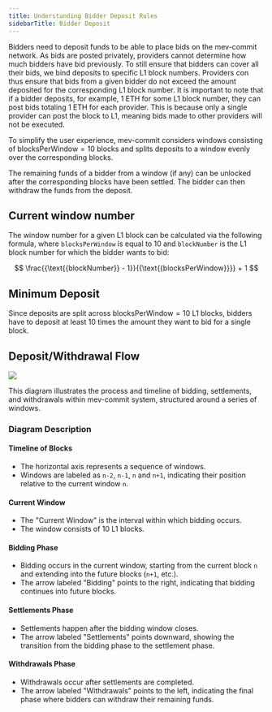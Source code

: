 ```yaml
---
title: Understanding Bidder Deposit Rules
sidebarTitle: Bidder Deposit
---
```


Bidders need to deposit funds to be able to place bids on the mev-commit network. As bids are posted privately, providers cannot determine how much bidders have bid previously. To still ensure that bidders can cover all their bids, we bind deposits to specific L1 block numbers. Providers con thus ensure that bids from a given bidder do not exceed the amount deposited for the corresponding L1 block number. It is important to note that if a bidder deposits, for example, 1 ETH for some L1 block number, they can post bids totaling 1 ETH for each provider. This is because only a single provider can post the block to L1, meaning bids made to other providers will not be executed.

To simplify the user experience, mev-commit considers windows consisting of $\text{blocksPerWindow} = 10$ blocks and splits deposits to a window evenly over the corresponding blocks.

The remaining funds of a bidder from a window (if any) can be unlocked after the corresponding blocks have been settled. The bidder can then withdraw the funds from the deposit.

## Current window number

The window number for a given L1 block can be calculated via the following formula, where `blocksPerWindow` is equal to 10 and `blockNumber` is the L1 block number for which the bidder wants to bid:

$$
\frac{{\text{{blockNumber}} - 1}}{{\text{{blocksPerWindow}}}} + 1
$$


## Minimum Deposit

Since deposits are split across $\text{blocksPerWindow} = 10$ L1 blocks, bidders have to deposit at least 10 times the amount they want to bid for a single block.

## Deposit/Withdrawal Flow

<Frame>
    <img src="/images/bidder-deposit.png" />
</Frame>

This diagram illustrates the process and timeline of bidding, settlements, and withdrawals within mev-commit system, structured around a series of windows.

### Diagram Description

#### Timeline of Blocks

- The horizontal axis represents a sequence of windows.
- Windows are labeled as `n-2`, `n-1`, `n` and `n+1`, indicating their position relative to the current window `n`.

#### Current Window

- The "Current Window" is the interval within which bidding occurs.
- The window consists of 10 L1 blocks.

#### Bidding Phase

- Bidding occurs in the current window, starting from the current block `n` and extending into the future blocks (`n+1`, etc.).
- The arrow labeled "Bidding" points to the right, indicating that bidding continues into future blocks.

#### Settlements Phase

- Settlements happen after the bidding window closes.
- The arrow labeled "Settlements" points downward, showing the transition from the bidding phase to the settlement phase.

#### Withdrawals Phase

- Withdrawals occur after settlements are completed.
- The arrow labeled "Withdrawals" points to the left, indicating the final phase where bidders can withdraw their remaining funds.
